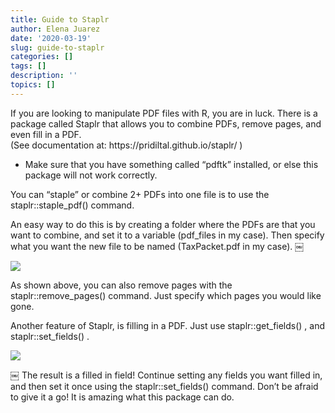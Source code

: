 ```yaml
---
title: Guide to Staplr
author: Elena Juarez
date: '2020-03-19'
slug: guide-to-staplr
categories: []
tags: []
description: ''
topics: []
---
```




If you are looking to manipulate PDF files with R, you are in luck. There is a package called Staplr that allows you to combine PDFs, remove pages, and even fill in a PDF.  
(See documentation at: https://pridiltal.github.io/staplr/ )

* Make sure that you have something called “pdftk” installed, or else this package will not work correctly.


You can “staple” or combine 2+ PDFs into one file is to use the staplr::staple_pdf()    command. 

An easy way to do this is by creating a folder where the PDFs are that you want to combine, and set it to a variable (pdf_files in my case). Then specify what you want the new file to be named (TaxPacket.pdf in my case). 
￼


![](/post/2020-03-19-guide-to-staplr_files/Screen Shot 2020-03-19 at 2.09.01 PM.png)


As shown above, you can also remove pages with the  staplr::remove_pages() command. Just specify which pages you would like gone. 

Another feature of Staplr, is filling in a PDF. Just use   staplr::get_fields()  , and staplr::set_fields() .


![](/post/2020-03-19-guide-to-staplr_files/Screen Shot 2020-03-19 at 3.24.21 PM.png)

￼
The result is a filled in field! Continue setting any fields you want filled in, and then set it once using the staplr::set_fields() command. 
Don’t be afraid to give it a go! It is amazing what this package can do. 


